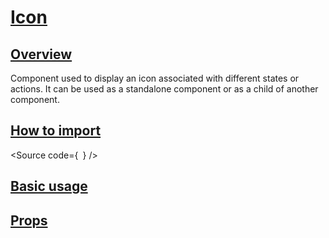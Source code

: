 

<Meta of={Stories} />

# [Icon](#icon)

## [Overview](#overview)

Component used to display an icon associated with different states or actions.
It can be used as a standalone component or as a child of another component.

## [How to import](#how-to-import)

<Source
  code={`
`}
/>

## [Basic usage](#basic-usage)

<Canvas of={Stories.Base} />

## [Props](#props)

<ArgTypes of={Stories} />
